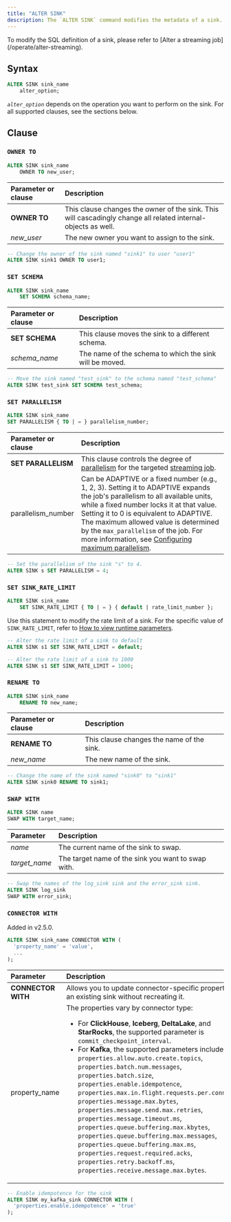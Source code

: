 ```yaml
---
title: "ALTER SINK"
description: The `ALTER SINK` command modifies the metadata of a sink.
---
```


<Note>
To modify the SQL definition of a sink, please refer to [Alter a streaming job](/operate/alter-streaming).
</Note>

## Syntax

```sql
ALTER SINK sink_name
    alter_option;
```

_`alter_option`_ depends on the operation you want to perform on the sink. For all supported clauses, see the sections below.

## Clause

### `OWNER TO`

```sql
ALTER SINK sink_name
    OWNER TO new_user;
```

| Parameter or clause | Description                                                                                                   |
| :------------------ | :------------------------------------------------------------------------------------------------------------ |
| **OWNER TO**        | This clause changes the owner of the sink. This will cascadingly change all related internal-objects as well. |
| _new\_user_         | The new owner you want to assign to the sink.                                                                 |

```sql
-- Change the owner of the sink named "sink1" to user "user1"
ALTER SINK sink1 OWNER TO user1;
```

### `SET SCHEMA`

```sql
ALTER SINK sink_name
    SET SCHEMA schema_name;
```

| Parameter or clause | Description                                             |
| :------------------ | :------------------------------------------------------ |
| **SET SCHEMA**      | This clause moves the sink to a different schema.       |
| _schema\_name_      | The name of the schema to which the sink will be moved. |

```sql
-- Move the sink named "test_sink" to the schema named "test_schema"
ALTER SINK test_sink SET SCHEMA test_schema;
```

### `SET PARALLELISM`

```sql
ALTER SINK sink_name
SET PARALLELISM { TO | = } parallelism_number;
```

| Parameter or clause   | Description                                                                                                                                                                                                                                                                                                                              |
| :-------------------- | :--------------------------------------------------------------------------------------------------------------------------------------------------------------------------------------------------------------------------------------------------------------------------------------------------------------------------------------- |
| **SET PARALLELISM**   | This clause controls the degree of [parallelism](/reference/key-concepts#parallelism) for the targeted [streaming job](/reference/key-concepts#streaming-queries).                                                                                                                                                                  |
| parallelism_number | Can be ADAPTIVE or a fixed number (e.g., 1, 2, 3). Setting it to ADAPTIVE expands the job's parallelism to all available units, while a fixed number locks it at that value. Setting it to 0 is equivalent to ADAPTIVE. The maximum allowed value is determined by the `max_parallelism` of the job. For more information, see [Configuring maximum parallelism](/deploy/k8s-cluster-scaling#configuring-maximum-parallelism). |

```sql
-- Set the parallelism of the sink "s" to 4.
ALTER SINK s SET PARALLELISM = 4;
```

### `SET SINK_RATE_LIMIT`

```sql
ALTER SINK sink_name
    SET SINK_RATE_LIMIT { TO | = } { default | rate_limit_number };
```

Use this statement to modify the rate limit of a sink. For the specific value of `SINK_RATE_LIMIT`, refer to [How to view runtime parameters](/operate/view-configure-runtime-parameters/#how-to-view-runtime-parameters).

```sql Example
-- Alter the rate limit of a sink to default
ALTER SINK s1 SET SINK_RATE_LIMIT = default;

-- Alter the rate limit of a sink to 1000
ALTER SINK s1 SET SINK_RATE_LIMIT = 1000;
```

### `RENAME TO`

```sql
ALTER SINK sink_name
    RENAME TO new_name;
```

| Parameter or clause | Description                               |
| :------------------ | :---------------------------------------- |
| **RENAME TO**       | This clause changes the name of the sink. |
| _new\_name_         | The new name of the sink.                 |

```sql
-- Change the name of the sink named "sink0" to "sink1"
ALTER SINK sink0 RENAME TO sink1;
```

### `SWAP WITH`

```sql
ALTER SINK name
SWAP WITH target_name;
```

| Parameter | Description |
| :-------- | :---------- |
| _name_ | The current name of the sink to swap. |
| _target_name_ | The target name of the sink you want to swap with. |

```sql
-- Swap the names of the log_sink sink and the error_sink sink.
ALTER SINK log_sink
SWAP WITH error_sink;
```

### `CONNECTOR WITH`

<Note>
Added in v2.5.0.
</Note>

```sql
ALTER SINK sink_name CONNECTOR WITH (
  'property_name' = 'value',
  ...
);
```

| Parameter         | Description |
| :---------------- | :---------- |
| **CONNECTOR WITH**  | Allows you to update connector-specific properties for an existing sink without recreating it. |
| property_name | The properties vary by connector type: <ul><li>For **ClickHouse**, **Iceberg**, **DeltaLake**, and **StarRocks**, the supported parameter is `commit_checkpoint_interval`.</li><li>For **Kafka**, the supported parameters include: `properties.allow.auto.create.topics`, `properties.batch.num.messages`, `properties.batch.size`, `properties.enable.idempotence`, `properties.max.in.flight.requests.per.connection`, `properties.message.max.bytes`, `properties.message.send.max.retries`, `properties.message.timeout.ms`, `properties.queue.buffering.max.kbytes`, `properties.queue.buffering.max.messages`, `properties.queue.buffering.max.ms`, `properties.request.required.acks`, `properties.retry.backoff.ms`, `properties.receive.message.max.bytes`. </li></ul> |

```sql
-- Enable idempotence for the sink
ALTER SINK my_kafka_sink CONNECTOR WITH (
  'properties.enable.idempotence' = 'true'
);
```

